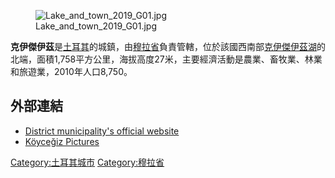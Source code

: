 [[Image:Lake_and_town_2019_G01.jpg|right]]

'''克伊傑伊茲'''是[[土耳其|土耳其]]的城鎮，由[[穆拉省|穆拉省]]負責管轄，位於該國西南部[[克伊傑伊茲湖|克伊傑伊茲湖]]的北端，面積1,758平方公里，海拔高度27米，主要經濟活動是農業、畜牧業、林業和旅遊業，2010年人口8,750。

==外部連結==
* [http://www.koycegiz.bel.tr/ District municipality's official website] {{Wayback|url=http://www.koycegiz.bel.tr/ |date=20201029134528 }} {{tr icon}}
* [https://web.archive.org/web/20100604045624/http://www.turkeygo.com/2010/05/koycegiz.html Köyceğiz Pictures]

{{Turkey-geo-stub}}
[[Category:土耳其城市|Category:土耳其城市]]
[[Category:穆拉省|Category:穆拉省]]